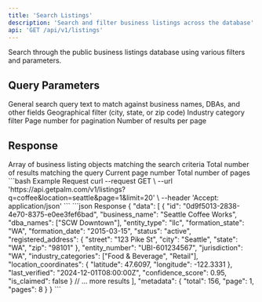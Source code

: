 ```yaml
---
title: 'Search Listings'
description: 'Search and filter business listings across the database'
api: 'GET /api/v1/listings'
---
```


Search through the public business listings database using various filters and parameters.

## Query Parameters

<ParamField query="q" type="string">
  General search query text to match against business names, DBAs, and other fields
</ParamField>

<ParamField query="location" type="string">
  Geographical filter (city, state, or zip code)
</ParamField>

<ParamField query="industry" type="string">
  Industry category filter
</ParamField>

<ParamField query="page" type="integer" default="1">
  Page number for pagination
</ParamField>

<ParamField query="limit" type="integer" default="20" max="100">
  Number of results per page
</ParamField>

## Response

<ResponseField name="data" type="BusinessListing[]">
  Array of business listing objects matching the search criteria
</ResponseField>

<ResponseField name="metadata" type="object">
  <Expandable title="Metadata properties">
    <ResponseField name="total" type="integer">
      Total number of results matching the query
    </ResponseField>
    <ResponseField name="page" type="integer">
      Current page number
    </ResponseField>
    <ResponseField name="pages" type="integer">
      Total number of pages
    </ResponseField>
  </Expandable>
</ResponseField>

<RequestExample>
```bash Example Request
curl --request GET \
  --url 'https://api.getpalm.com/v1/listings?q=coffee&location=seattle&page=1&limit=20' \
  --header 'Accept: application/json'
```
</RequestExample>

<ResponseExample>
```json Response
{
  "data": [
    {
      "id": "0d9f5013-2838-4e70-8375-e0ee3fef6bad",
      "business_name": "Seattle Coffee Works",
      "dba_names": ["SCW Downtown"],
      "entity_type": "llc",
      "formation_state": "WA",
      "formation_date": "2015-03-15",
      "status": "active",
      "registered_address": {
        "street": "123 Pike St",
        "city": "Seattle",
        "state": "WA",
        "zip": "98101"
      },
      "entity_number": "UBI-601234567",
      "jurisdiction": "WA",
      "industry_categories": ["Food & Beverage", "Retail"],
      "location_coordinates": {
        "latitude": 47.6097,
        "longitude": -122.3331
      },
      "last_verified": "2024-12-01T08:00:00Z",
      "confidence_score": 0.95,
      "is_claimed": false
    }
    // ... more results
  ],
  "metadata": {
    "total": 156,
    "page": 1,
    "pages": 8
  }
}
```
</ResponseExample>